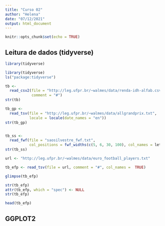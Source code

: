 ```yaml
---
title: "Curso 02"
author: "Helena"
date: "07/12/2021"
output: html_document
---
```


```r
knitr::opts_chunk$set(echo = TRUE)
```

## Leitura de dados (tidyverse)

```r
library(tidyverse)

```

```r
library(tidyverse)
ls("package:tidyverse")

tb <-
  read_csv2(file = "http://leg.ufpr.br/~walmes/data/renda-idh-alfab.csv",
            comment = "#")
str(tb)

tb_gp <-
  read_tsv(file = "http://leg.ufpr.br/~walmes/data/allgrandprix.txt",
           locale = locale(date_names = "en"))
str(tb_gp)


tb_ss <-
  read_fwf(file = "saosilvestre_fwf.txt",
           col_positions = fwf_widths(c(5, 6, 30, 100), col_names = letters[1:4]))
str(tb_ss)


```

```r
url <- "http://leg.ufpr.br/~walmes/data/euro_football_players.txt"

tb_efp <- read_tsv(file = url, comment = "#", col_names =  TRUE)

glimpse(tb_efp)

str(tb_efp)
attr(tb_efp, which = "spec") <- NULL
str(tb_efp)

head(tb_efp)

```

## GGPLOT2

```r
```

```r
```

```r
```

```r
```
